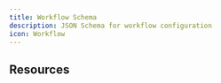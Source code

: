 ```yaml
---
title: Workflow Schema
description: JSON Schema for workflow configuration
icon: Workflow
---
```



<SchemaParams
  schema={workflowSchema}
  title="Workflow Configuration Schema"
  collapsible={true}
  defaultExpanded={true}
  paramType="path"
/>

## Resources

<ReferenceCardList>
  <ReferenceCard
    title="JSON Schema Specification"
    description="Official JSON Schema documentation and specification"
    href="https://json-schema.org/"
    icon="FileText"
  />
  <ReferenceCard
    title="JSON Schema Validator"
    description="Online tool for validating JSON schemas"
    href="https://www.jsonschemavalidator.net/"
    icon="CheckCircle"
  />
</ReferenceCardList>
